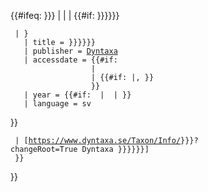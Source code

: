 <includeonly>{{#ifeq: {{{ID|{{{id|}}}}}} |
| {{Citation error|使用{{tl|Dyntaxa}}時必須提供<tt>id</tt>參數。|nocat={{{template doc demo|}}}}}
| {{#if: {{{title|{{{taxon|{{{PAGENAME}}}}}}}}}
  | {{cite web
    | url = https://www.dyntaxa.se/Taxon/Info/{{{ID|{{{id|}}}}}}
    | title = {{{title|{{{taxon|{{{PAGENAME}}}}}}}}}
    | publisher = [[Dyntaxa]]
    | accessdate = {{#if: {{{accessdate|}}}
                   | {{{accessdate|}}}
                   | {{#if: {{{date|}}}|{{{date|}}},&nbsp;}}{{{year|}}}
                   }}
    | year = {{#if: {{{year|}}} | {{{year|}}} | }}
    | language = sv
}}
  | [https://www.dyntaxa.se/Taxon/Info/{{{ID|{{{id|}}}}}}?changeRoot=True Dyntaxa {{{title|{{{taxon|{{{PAGENAME}}}}}}}}}]
  }}
}}</includeonly><noinclude>
{{Documentation}}
</noinclude>